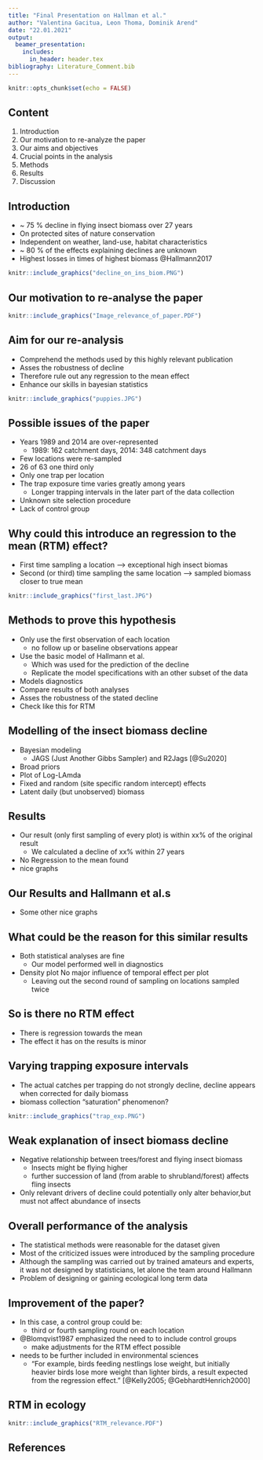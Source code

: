 ```yaml
---
title: "Final Presentation on Hallman et al."
author: "Valentina Gacitua, Leon Thoma, Dominik Arend"
date: "22.01.2021"
output:
  beamer_presentation:
    includes:
      in_header: header.tex
bibliography: Literature_Comment.bib
---
```


```r
knitr::opts_chunk$set(echo = FALSE)
```

## Content
1. Introduction
2. Our motivation to re-analyze the paper
3. Our aims and objectives
4. Crucial points in the analysis
5. Methods
6. Results
7. Discussion

## Introduction
* ~ 75 % decline in flying insect biomass over 27 years
* On protected sites of nature conservation
* Independent on weather, land-use, habitat characteristics
* ~ 80 % of the effects explaining declines are unknown
* Highest losses in times of highest biomass
@Hallmann2017

```r
knitr::include_graphics("decline_on_ins_biom.PNG")
```

## Our motivation to re-analyse the paper

```r
knitr::include_graphics("Image_relevance_of_paper.PDF")
```

## Aim for our re-analysis
* Comprehend the methods used by this highly relevant publication
* Asses the robustness of decline
* Therefore rule out any regression to the mean effect
* Enhance our skills in bayesian statistics
```r
knitr::include_graphics("puppies.JPG")
```

## Possible issues of the paper
* Years 1989 and 2014 are over-represented
  + 1989: 162 catchment days, 2014: 348 catchment days
* Few locations were re-sampled
 + 26 of 63 one third only
* Only one trap per location
* The trap exposure time varies greatly among years
  + Longer trapping intervals in the later part of the data collection
* Unknown site selection procedure
* Lack of control group

## Why could this introduce an regression to the mean (RTM) effect?
* First time sampling a location --> exceptional high insect biomas
* Second (or third) time sampling the same location --> sampled biomass closer to true mean
```r
knitr::include_graphics("first_last.JPG")
```

## Methods to prove this hypothesis
* Only use the first observation of each location
  + no follow up or baseline observations appear
* Use the basic model of Hallmann et al.
  + Which was used for the prediction of the decline
  + Replicate the model specifications with an other subset of the data
* Models diagnostics
* Compare results of both analyses
* Asses the robustness of the stated decline
* Check like this for RTM

## Modelling of the insect biomass decline
* Bayesian modeling
  + JAGS (Just Another Gibbs Sampler) and R2Jags [@Su2020]
* Broad priors
* Plot of Log-LAmda
* Fixed and random (site specific random intercept) effects
* Latent daily (but unobserved) biomass

## Results
* Our result (only first sampling of every plot) is within xx% of the original result
  + We calculated a decline of xx% within 27 years 
* No Regression to the mean found
* nice graphs

## Our Results and Hallmann et al.s
* Some other nice graphs

## What could be the reason for this similar results
* Both statistical analyses are fine
  + Our model performed well in diagnostics
* Density plot
No major influence of temporal effect per plot
  + Leaving out the second round of sampling on locations sampled twice

## So is there no RTM effect
* There is regression towards the mean
* The effect it has on the results is minor


## Varying trapping exposure intervals
* The actual catches per trapping do not strongly decline, decline appears when corrected for daily biomass
* biomass collection "saturation" phenomenon?
```r
knitr::include_graphics("trap_exp.PNG")
```

## Weak explanation of insect biomass decline
* Negative relationship between trees/forest and flying insect biomass
  + Insects might be flying higher
  + further succession of land (from arable to shrubland/forest) affects fling insects
* Only relevant drivers of decline could potentially only alter behavior,but must not affect abundance of insects


## Overall performance of the analysis
* The statistical methods were reasonable for the dataset given
* Most of the criticized issues were introduced by the sampling procedure
* Although the sampling was carried out by trained amateurs and experts, it was not designed by statisticians, let alone the team around Hallmann
* Problem of designing or gaining ecological long term data

## Improvement of the paper? 
* In this case, a control group could be:
  + third or fourth sampling round on each location

* @Blomqvist1987 emphasized the need to to include control groups
  + make adjustments for the RTM effect possible

* needs to be further included in environmental sciences
  + "For example, birds feeding nestlings lose weight, but initially heavier birds lose more weight than lighter birds, a result expected from the regression effect." [@Kelly2005; @GebhardtHenrich2000]

## RTM in ecology

```r
knitr::include_graphics("RTM_relevance.PDF")
```
## References
\footnotesize

